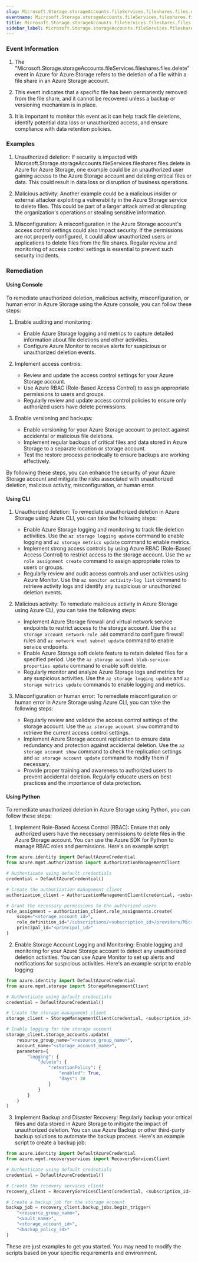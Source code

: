 ```yaml
--- 
slug: Microsoft.Storage.storageAccounts.fileServices.fileshares.files.delete
eventname: Microsoft.Storage.storageAccounts.fileServices.fileshares.files.delete
title: Microsoft.Storage.storageAccounts.fileServices.fileshares.files.delete
sidebar_label: Microsoft.Storage.storageAccounts.fileServices.fileshares.files.delete
---
```

                       
### Event Information

1. The "Microsoft.Storage.storageAccounts.fileServices.fileshares.files.delete" event in Azure for Azure Storage refers to the deletion of a file within a file share in an Azure Storage account.

2. This event indicates that a specific file has been permanently removed from the file share, and it cannot be recovered unless a backup or versioning mechanism is in place.

3. It is important to monitor this event as it can help track file deletions, identify potential data loss or unauthorized access, and ensure compliance with data retention policies.


### Examples

1. Unauthorized deletion: If security is impacted with Microsoft.Storage.storageAccounts.fileServices.fileshares.files.delete in Azure for Azure Storage, one example could be an unauthorized user gaining access to the Azure Storage account and deleting critical files or data. This could result in data loss or disruption of business operations.

2. Malicious activity: Another example could be a malicious insider or external attacker exploiting a vulnerability in the Azure Storage service to delete files. This could be part of a larger attack aimed at disrupting the organization's operations or stealing sensitive information.

3. Misconfiguration: A misconfiguration in the Azure Storage account's access control settings could also impact security. If the permissions are not properly configured, it could allow unauthorized users or applications to delete files from the file shares. Regular review and monitoring of access control settings is essential to prevent such security incidents.

### Remediation

#### Using Console

To remediate unauthorized deletion, malicious activity, misconfiguration, or human error in Azure Storage using the Azure console, you can follow these steps:

1. Enable auditing and monitoring:
   - Enable Azure Storage logging and metrics to capture detailed information about file deletions and other activities.
   - Configure Azure Monitor to receive alerts for suspicious or unauthorized deletion events.

2. Implement access controls:
   - Review and update the access control settings for your Azure Storage account.
   - Use Azure RBAC (Role-Based Access Control) to assign appropriate permissions to users and groups.
   - Regularly review and update access control policies to ensure only authorized users have delete permissions.

3. Enable versioning and backups:
   - Enable versioning for your Azure Storage account to protect against accidental or malicious file deletions.
   - Implement regular backups of critical files and data stored in Azure Storage to a separate location or storage account.
   - Test the restore process periodically to ensure backups are working effectively.

By following these steps, you can enhance the security of your Azure Storage account and mitigate the risks associated with unauthorized deletion, malicious activity, misconfiguration, or human error.

#### Using CLI

1. Unauthorized deletion: To remediate unauthorized deletion in Azure Storage using Azure CLI, you can take the following steps:
   - Enable Azure Storage logging and monitoring to track file deletion activities. Use the `az storage logging update` command to enable logging and `az storage metrics update` command to enable metrics.
   - Implement strong access controls by using Azure RBAC (Role-Based Access Control) to restrict access to the storage account. Use the `az role assignment create` command to assign appropriate roles to users or groups.
   - Regularly review and audit access controls and user activities using Azure Monitor. Use the `az monitor activity-log list` command to retrieve activity logs and identify any suspicious or unauthorized deletion events.

2. Malicious activity: To remediate malicious activity in Azure Storage using Azure CLI, you can take the following steps:
   - Implement Azure Storage firewall and virtual network service endpoints to restrict access to the storage account. Use the `az storage account network-rule add` command to configure firewall rules and `az network vnet subnet update` command to enable service endpoints.
   - Enable Azure Storage soft delete feature to retain deleted files for a specified period. Use the `az storage account blob-service-properties update` command to enable soft delete.
   - Regularly monitor and analyze Azure Storage logs and metrics for any suspicious activities. Use the `az storage logging update` and `az storage metrics update` commands to enable logging and metrics.

3. Misconfiguration or human error: To remediate misconfiguration or human error in Azure Storage using Azure CLI, you can take the following steps:
   - Regularly review and validate the access control settings of the storage account. Use the `az storage account show` command to retrieve the current access control settings.
   - Implement Azure Storage account replication to ensure data redundancy and protection against accidental deletion. Use the `az storage account show` command to check the replication settings and `az storage account update` command to modify them if necessary.
   - Provide proper training and awareness to authorized users to prevent accidental deletion. Regularly educate users on best practices and the importance of data protection.

#### Using Python

To remediate unauthorized deletion in Azure Storage using Python, you can follow these steps:

1. Implement Role-Based Access Control (RBAC): Ensure that only authorized users have the necessary permissions to delete files in the Azure Storage account. You can use the Azure SDK for Python to manage RBAC roles and permissions. Here's an example script:

```python
from azure.identity import DefaultAzureCredential
from azure.mgmt.authorization import AuthorizationManagementClient

# Authenticate using default credentials
credential = DefaultAzureCredential()

# Create the authorization management client
authorization_client = AuthorizationManagementClient(credential, <subscription_id>)

# Grant the necessary permissions to the authorized users
role_assignment = authorization_client.role_assignments.create(
    scope="<storage_account_id>",
    role_definition_id="/subscriptions/<subscription_id>/providers/Microsoft.Authorization/roleDefinitions/<role_definition_id>",
    principal_id="<principal_id>"
)
```

2. Enable Storage Account Logging and Monitoring: Enable logging and monitoring for your Azure Storage account to detect any unauthorized deletion activities. You can use Azure Monitor to set up alerts and notifications for suspicious activities. Here's an example script to enable logging:

```python
from azure.identity import DefaultAzureCredential
from azure.mgmt.storage import StorageManagementClient

# Authenticate using default credentials
credential = DefaultAzureCredential()

# Create the storage management client
storage_client = StorageManagementClient(credential, <subscription_id>)

# Enable logging for the storage account
storage_client.storage_accounts.update(
    resource_group_name="<resource_group_name>",
    account_name="<storage_account_name>",
    parameters={
        "logging": {
            "delete": {
                "retentionPolicy": {
                    "enabled": True,
                    "days": 30
                }
            }
        }
    }
)
```

3. Implement Backup and Disaster Recovery: Regularly backup your critical files and data stored in Azure Storage to mitigate the impact of unauthorized deletion. You can use Azure Backup or other third-party backup solutions to automate the backup process. Here's an example script to create a backup job:

```python
from azure.identity import DefaultAzureCredential
from azure.mgmt.recoveryservices import RecoveryServicesClient

# Authenticate using default credentials
credential = DefaultAzureCredential()

# Create the recovery services client
recovery_client = RecoveryServicesClient(credential, <subscription_id>)

# Create a backup job for the storage account
backup_job = recovery_client.backup_jobs.begin_trigger(
    "<resource_group_name>",
    "<vault_name>",
    "<storage_account_id>",
    "<backup_policy_id>"
)
```

These are just examples to get you started. You may need to modify the scripts based on your specific requirements and environment.


 